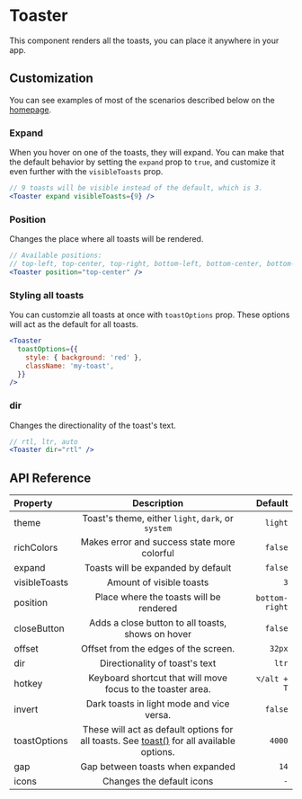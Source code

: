# Toaster

This component renders all the toasts, you can place it anywhere in your app.

## Customization

You can see examples of most of the scenarios described below on the [homepage](/).

### Expand

When you hover on one of the toasts, they will expand. You can make that the default behavior by setting the `expand` prop to `true`, and customize it even further with the `visibleToasts` prop.

```jsx
// 9 toasts will be visible instead of the default, which is 3.
<Toaster expand visibleToasts={9} />
```

### Position

Changes the place where all toasts will be rendered.

```jsx
// Available positions:
// top-left, top-center, top-right, bottom-left, bottom-center, bottom-right
<Toaster position="top-center" />
```

### Styling all toasts

You can customzie all toasts at once with `toastOptions` prop. These options will act as the default for all toasts.

```jsx
<Toaster
  toastOptions={{
    style: { background: 'red' },
    className: 'my-toast',
  }}
/>
```

### dir

Changes the directionality of the toast's text.

```jsx
// rtl, ltr, auto
<Toaster dir="rtl" />
```

## API Reference

| Property      |                                            Description                                             |        Default |
| :------------ | :------------------------------------------------------------------------------------------------: | -------------: |
| theme         |                         Toast's theme, either `light`, `dark`, or `system`                         |        `light` |
| richColors    |                            Makes error and success state more colorful                             |        `false` |
| expand        |                                 Toasts will be expanded by default                                 |        `false` |
| visibleToasts |                                      Amount of visible toasts                                      |            `3` |
| position      |                              Place where the toasts will be rendered                               | `bottom-right` |
| closeButton   |                         Adds a close button to all toasts, shows on hover                          |        `false` |
| offset        |                                Offset from the edges of the screen.                                |         `32px` |
| dir           |                                   Directionality of toast's text                                   |          `ltr` |
| hotkey        |                    Keyboard shortcut that will move focus to the toaster area.                     |    `⌥/alt + T` |
| invert        |                             Dark toasts in light mode and vice versa.                              |        `false` |
| toastOptions  | These will act as default options for all toasts. See [toast()](/toast) for all available options. |         `4000` |
| gap           |                                  Gap between toasts when expanded                                  |           `14` |
| icons         |                                     Changes the default icons                                      |            `-` |
